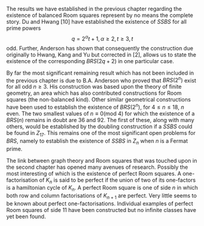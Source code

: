 The results we have established in the previous chapter regarding the
existence of balanced Room squares represent by no means the complete
story. Du and Hwang [10] have established the existence of $SSBS$ for
all prime powers $$q = 2^{\alpha}t+1, \alpha \geq 2, t \geq 3, t$$ odd.
Further, Anderson has shown that consequently the construction due
originally to Hwang, Kang and Yu but corrected in [2], allows us to
state the existence of the corresponding $BRS(2q+2)$ in one particular
case.

By far the most significant remaining result which has not been included
in the previous chapter is due to B.A. Anderson who proved that
$BRS(2^n)$ exist for all odd $n \geq 3$. His construction was based upon
the theory of finite geometry, an area which has also contributed
constructions for Room squares (the non-balanced kind). Other similar
geometrical constructions have been used to establish the existence of
$BRS(2^n)$, for $4 \leq n \leq 18$, $n$ even. The two smallest values of
$n \equiv 0($mod 4) for which the existence of a $BRS(n)$ remains in
doubt are 36 and 92. The first of these, along with many others, would
be established by the doubling construction if a $SSBS$ could be found
in $Z_{17}$. This remains one of the most significant open problems for
$BRS$, namely to establish the existence of $SSBS$ in $Z_n$ when $n$ is
a Fermat prime.

The link between graph theory and Room squares that was touched upon in
the second chapter has opened many avenues of research. Possibly the
most interesting of which is the existence of perfect Room squares. A
one-factorisation of $K_n$ is said to be perfect if the union of two of
its one-factors is a hamiltonian cycle of $K_n$. A perfect Room square
is one of side $n$ in which both row and column factorisations of
$K_{n+1}$ are perfect. Very little seems to be known about perfect
one-factorisations. Individual examples of perfect Room squares of side
11 have been constructed but no infinite classes have yet been found.

[^6]: In 1880 F.Landry showed
    $F_6=2^{64}+1=274177 \times 67280421310721$. In 1975 Brillhart and
    Morrison showed
    $F_7=2^{128}+1=59649589127497217 \times 5704689200685129054721$. In
    1981, Brent and Pollard found that\
    $2^{256}+1=1238926361552897 \times
    93461639715357977769163558199606896584051237541638188580280321$

[^7]: Wallis presented a Room square of side 257 a conference in 1973,
    completing his proof (different from the one presented here) of the
    existence of Room squares.

[^8]: This is a theorem, not proven here

[^9]: We could have used the same permutation in each case, but the
    general theorem (as will be introduced) insists they are different,
    as higher order multiplications require different permutations.
    Quintuplication, for example, needs at least two.

[^10]: This definition is extracted in its entirety from [8]

[^11]: Where the blocks are derived in the same way as for a BRS

[^12]: The $t=1$ case was proven by Stanton and Sprott (1964) and Parker
    (1963) prior to Schellenberg.

[^13]: because $q \equiv 3$(mod 4)

[^14]: $A(X) \cap A(Y) \neq \varnothing$ implies, as $(1+x) \neq 0$,
    that $-x^{2i} = -x^{2i-1}$ for some $i$, i.e. $1=x^{-1}$,
    $\therefore A(X) \cap A(Y) = \varnothing$
